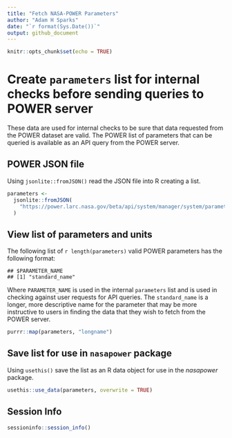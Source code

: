 ```yaml
---
title: "Fetch NASA-POWER Parameters"
author: "Adam H Sparks"
date: "`r format(Sys.Date())`"
output: github_document
---
```


```r
knitr::opts_chunk$set(echo = TRUE)
```

# Create `parameters` list for internal checks before sending queries to POWER server

These data are used for internal checks to be sure that data requested from the POWER dataset are valid.
The POWER list of parameters that can be queried is available as an API query from the POWER server.

## POWER JSON file

Using `jsonlite::fromJSON()` read the JSON file into R creating a list.

```r
parameters <-
  jsonlite::fromJSON(
    "https://power.larc.nasa.gov/beta/api/system/manager/system/parameters"
  )
```

## View list of parameters and units

The following list of `r length(parameters)` valid POWER parameters has the following format:
```
## $PARAMETER_NAME
## [1] "standard_name"
```

Where `PARAMETER_NAME` is used in the internal `parameters` list and is used in checking against user requests for API queries.
The `standard_name` is a longer, more descriptive name for the parameter that may be more instructive to users in finding the data that they wish to fetch from the POWER server.

```r
purrr::map(parameters, "longname")
```

## Save list for use in `nasapower` package

Using `usethis()` save the list as an R data object for use in the _nasapower_ package.

```r
usethis::use_data(parameters, overwrite = TRUE)
```

## Session Info

```r
sessioninfo::session_info()
```
